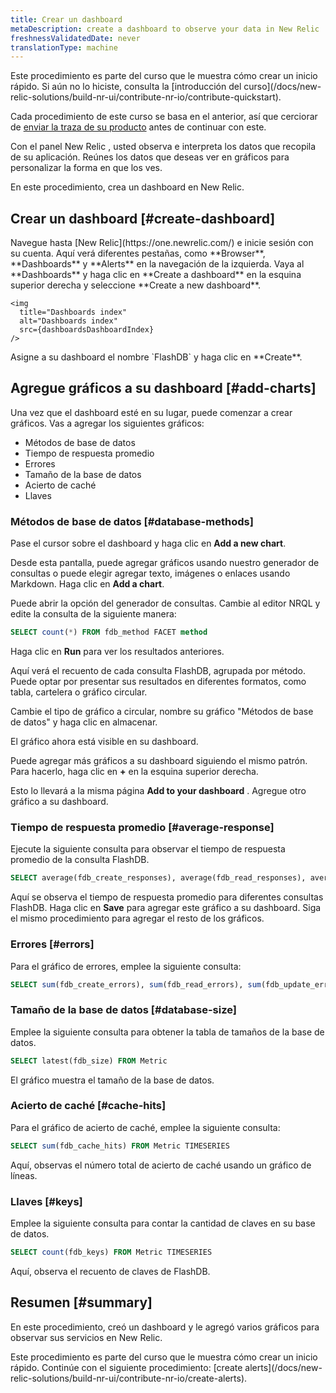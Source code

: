 ```yaml
---
title: Crear un dashboard
metaDescription: create a dashboard to observe your data in New Relic
freshnessValidatedDate: never
translationType: machine
---
```



<Callout variant="tip">
  Este procedimiento es parte del curso que le muestra cómo crear un inicio rápido. Si aún no lo hiciste, consulta la [introducción del curso](/docs/new-relic-solutions/build-nr-ui/contribute-nr-io/contribute-quickstart).

  Cada procedimiento de este curso se basa en el anterior, así que cerciorar de [enviar la traza de su producto](/docs/new-relic-solutions/build-nr-ui/contribute-nr-io/send-traces) antes de continuar con este.
</Callout>

Con el panel New Relic , usted observa e interpreta los datos que recopila de su aplicación. Reúnes los datos que deseas ver en gráficos para personalizar la forma en que los ves.

En este procedimiento, crea un dashboard en New Relic.

## Crear un dashboard [#create-dashboard]

<Steps>
  <Step>
    Navegue hasta [New Relic](https://one.newrelic.com/) e inicie sesión con su cuenta. Aquí verá diferentes pestañas, como **Browser**, **Dashboards** y **Alerts** en la navegación de la izquierda.
  </Step>

  <Step>
    Vaya al **Dashboards** y haga clic en **Create a dashboard** en la esquina superior derecha y seleccione **Create a new dashboard**.

    <img
      title="Dashboards index"
      alt="Dashboards index"
      src={dashboardsDashboardIndex}
    />
  </Step>

  <Step>
    Asigne a su dashboard el nombre `FlashDB` y haga clic en **Create**.
  </Step>
</Steps>

## Agregue gráficos a su dashboard [#add-charts]

Una vez que el dashboard esté en su lugar, puede comenzar a crear gráficos. Vas a agregar los siguientes gráficos:

* Métodos de base de datos
* Tiempo de respuesta promedio
* Errores
* Tamaño de la base de datos
* Acierto de caché
* Llaves

### Métodos de base de datos [#database-methods]

Pase el cursor sobre el dashboard y haga clic en **Add a new chart**.

Desde esta pantalla, puede agregar gráficos usando nuestro generador de consultas o puede elegir agregar texto, imágenes o enlaces usando Markdown. Haga clic en **Add a chart**.

Puede abrir la opción del generador de consultas. Cambie al editor NRQL y edite la consulta de la siguiente manera:

```sql
SELECT count(*) FROM fdb_method FACET method 
```

Haga clic en **Run** para ver los resultados anteriores.

Aquí verá el recuento de cada consulta FlashDB, agrupada por método. Puede optar por presentar sus resultados en diferentes formatos, como tabla, cartelera o gráfico circular.

Cambie el tipo de gráfico a circular, nombre su gráfico "Métodos de base de datos" y haga clic en almacenar.

El gráfico ahora está visible en su dashboard.

Puede agregar más gráficos a su dashboard siguiendo el mismo patrón. Para hacerlo, haga clic en **+** en la esquina superior derecha.

Esto lo llevará a la misma página **Add to your dashboard** . Agregue otro gráfico a su dashboard.

### Tiempo de respuesta promedio [#average-response]

Ejecute la siguiente consulta para observar el tiempo de respuesta promedio de la consulta FlashDB.

```sql
SELECT average(fdb_create_responses), average(fdb_read_responses), average(fdb_update_responses), average(fdb_delete_responses) FROM Metric TIMESERIES
```

Aquí se observa el tiempo de respuesta promedio para diferentes consultas FlashDB. Haga clic en **Save** para agregar este gráfico a su dashboard. Siga el mismo procedimiento para agregar el resto de los gráficos.

### Errores [#errors]

Para el gráfico de errores, emplee la siguiente consulta:

```sql
SELECT sum(fdb_create_errors), sum(fdb_read_errors), sum(fdb_update_errors), sum(fdb_delete_errors) FROM Metric TIMESERIES
```

### Tamaño de la base de datos [#database-size]

Emplee la siguiente consulta para obtener la tabla de tamaños de la base de datos.

```sql
SELECT latest(fdb_size) FROM Metric
```

El gráfico muestra el tamaño de la base de datos.

### Acierto de caché [#cache-hits]

Para el gráfico de acierto de caché, emplee la siguiente consulta:

```sql
SELECT sum(fdb_cache_hits) FROM Metric TIMESERIES
```

Aquí, observas el número total de acierto de caché usando un gráfico de líneas.

### Llaves [#keys]

Emplee la siguiente consulta para contar la cantidad de claves en su base de datos.

```sql
SELECT count(fdb_keys) FROM Metric TIMESERIES
```

Aquí, observa el recuento de claves de FlashDB.

## Resumen [#summary]

En este procedimiento, creó un dashboard y le agregó varios gráficos para observar sus servicios en New Relic.

<Callout variant="tip">
  Este procedimiento es parte del curso que le muestra cómo crear un inicio rápido. Continúe con el siguiente procedimiento: [create alerts](/docs/new-relic-solutions/build-nr-ui/contribute-nr-io/create-alerts).
</Callout>
